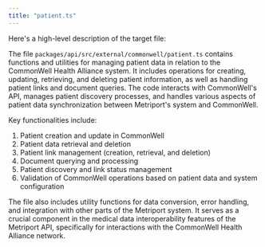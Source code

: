 ```yaml
---
title: "patient.ts"
---
```


Here's a high-level description of the target file:

The file `packages/api/src/external/commonwell/patient.ts` contains functions and utilities for managing patient data in relation to the CommonWell Health Alliance system. It includes operations for creating, updating, retrieving, and deleting patient information, as well as handling patient links and document queries. The code interacts with CommonWell's API, manages patient discovery processes, and handles various aspects of patient data synchronization between Metriport's system and CommonWell.

Key functionalities include:
1. Patient creation and update in CommonWell
2. Patient data retrieval and deletion
3. Patient link management (creation, retrieval, and deletion)
4. Document querying and processing
5. Patient discovery and link status management
6. Validation of CommonWell operations based on patient data and system configuration

The file also includes utility functions for data conversion, error handling, and integration with other parts of the Metriport system. It serves as a crucial component in the medical data interoperability features of the Metriport API, specifically for interactions with the CommonWell Health Alliance network.